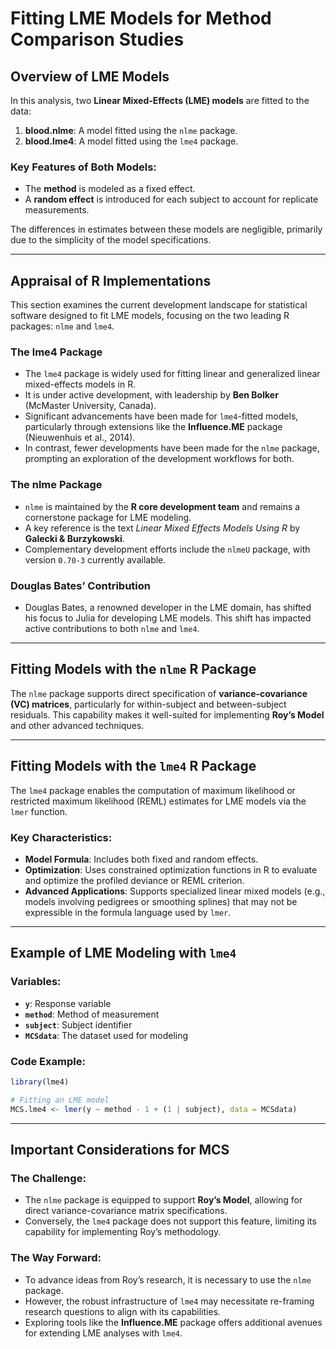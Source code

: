 # Fitting LME Models for Method Comparison Studies

## Overview of LME Models

In this analysis, two **Linear Mixed-Effects (LME) models** are fitted to the data:

1. **blood.nlme**: A model fitted using the `nlme` package.
2. **blood.lme4**: A model fitted using the `lme4` package.

### Key Features of Both Models:
- The **method** is modeled as a fixed effect.
- A **random effect** is introduced for each subject to account for replicate measurements.

The differences in estimates between these models are negligible, primarily due to the simplicity of the model specifications.

---

## Appraisal of R Implementations

This section examines the current development landscape for statistical software designed to fit LME models, focusing on the two leading R packages: `nlme` and `lme4`.

### The **lme4** Package

- The `lme4` package is widely used for fitting linear and generalized linear mixed-effects models in R.
- It is under active development, with leadership by **Ben Bolker** (McMaster University, Canada).
- Significant advancements have been made for `lme4`-fitted models, particularly through extensions like the **Influence.ME** package (Nieuwenhuis et al., 2014).
- In contrast, fewer developments have been made for the `nlme` package, prompting an exploration of the development workflows for both.

### The **nlme** Package

- `nlme` is maintained by the **R core development team** and remains a cornerstone package for LME modeling.
- A key reference is the text *Linear Mixed Effects Models Using R* by **Galecki & Burzykowski**.
- Complementary development efforts include the `nlmeU` package, with version `0.70-3` currently available.

### Douglas Bates' Contribution

- Douglas Bates, a renowned developer in the LME domain, has shifted his focus to Julia for developing LME models. This shift has impacted active contributions to both `nlme` and `lme4`.

---

## Fitting Models with the `nlme` R Package

The `nlme` package supports direct specification of **variance-covariance (VC) matrices**, particularly for within-subject and between-subject residuals. This capability makes it well-suited for implementing **Roy's Model** and other advanced techniques.

---

## Fitting Models with the `lme4` R Package

The `lme4` package enables the computation of maximum likelihood or restricted maximum likelihood (REML) estimates for LME models via the `lmer` function.

### Key Characteristics:
- **Model Formula**: Includes both fixed and random effects.
- **Optimization**: Uses constrained optimization functions in R to evaluate and optimize the profiled deviance or REML criterion.
- **Advanced Applications**: Supports specialized linear mixed models (e.g., models involving pedigrees or smoothing splines) that may not be expressible in the formula language used by `lmer`.

---

## Example of LME Modeling with `lme4`

### Variables:
- **`y`**: Response variable
- **`method`**: Method of measurement
- **`subject`**: Subject identifier
- **`MCSdata`**: The dataset used for modeling

### Code Example:
```R
library(lme4)

# Fitting an LME model
MCS.lme4 <- lmer(y ~ method - 1 + (1 | subject), data = MCSdata)
```

---

## Important Considerations for MCS

### The Challenge:
- The `nlme` package is equipped to support **Roy's Model**, allowing for direct variance-covariance matrix specifications.
- Conversely, the `lme4` package does not support this feature, limiting its capability for implementing Roy's methodology.

### The Way Forward:
- To advance ideas from Roy's research, it is necessary to use the `nlme` package.
- However, the robust infrastructure of `lme4` may necessitate re-framing research questions to align with its capabilities.
- Exploring tools like the **Influence.ME** package offers additional avenues for extending LME analyses with `lme4`.
